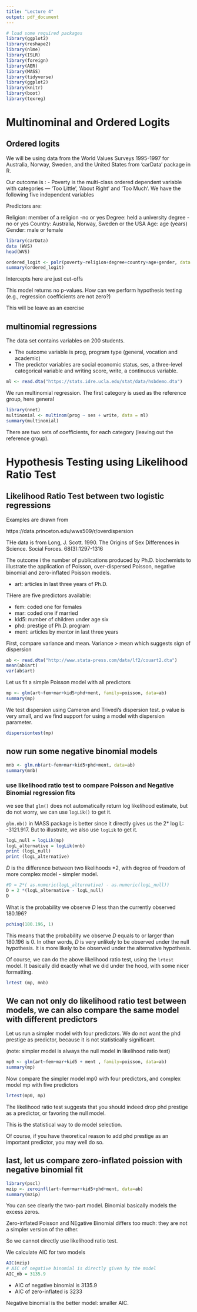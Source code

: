 ```yaml
---
title: "Lecture 4"
output: pdf_document
---
```

```r
# load some required packages
library(ggplot2)
library(reshape2)
library(nlme)
library(ISLR)
library(foreign)
library(AER)
library(MASS)
library(tidyverse)
library(ggplot2)
library(knitr)
library(boot)
library(texreg)

```


# Multinominal and Ordered Logits

## Ordered logits

We will be using data from the World Values Surveys 1995-1997 for Australia, Norway, Sweden, and the United States from ‘carData’ package in R.

Our outcome is :
- Poverty is the multi-class ordered dependent variable with categories — ‘Too Little’, ‘About Right’ and ‘Too Much’. We have the following five independent variables

Predictors are:

Religion: member of a religion -no or yes
Degree: held a university degree -no or yes
Country: Australia, Norway, Sweden or the USA
Age: age (years)
Gender: male or female


```r
library(carData)
data (WVS)
head(WVS)

```


```r
ordered_logit <- polr(poverty~religion+degree+country+age+gender, data = WVS, Hess = TRUE)
summary(ordered_logit)
```
Intercepts here are just cut-offs


This model returns no p-values. How can we perform hypothesis testing (e.g., regression coefficients are not zero?)

This will be leave as an exercise

## multinomial regressions


The data set contains variables on 200 students. 

- The outcome variable is prog, program type (general, vocation and academic)
- The predictor variables are social economic status, ses, a three-level categorical variable and writing score, write, a continuous variable. 
```r
ml <- read.dta("https://stats.idre.ucla.edu/stat/data/hsbdemo.dta")

```


We run multinomial regression. The first category is used as the reference group, here general


```r
library(nnet)
multinomial <- multinom(prog ~ ses + write, data = ml)
summary(multinomial)
```

There are two sets of coefficients, for each category (leaving out the reference group).


# Hypothesis Testing using Likelihood Ratio Test

## Likelihood Ratio Test between two logistic regressions

Examples are drawn from 

https://data.princeton.edu/wws509/r/overdispersion

THe data is from Long, J. Scott. 1990. The Origins of Sex Differences in Science. Social Forces. 68(3):1297-1316

The outcome i the number of publications produced by Ph.D. biochemists to illustrate the application of Poisson, over-dispersed Poisson, negative binomial and zero-inflated Poisson models.




- art: articles in last three years of Ph.D.

THere are five predictors available:



- fem:	coded one for females
- mar:	coded one if married
- kid5:	number of children under age six
- phd:	prestige of Ph.D. program
- ment:	articles by mentor in last three years


First, compare variance and mean. Variance > mean which suggests sign of dispersion
```r

ab <- read.dta("http://www.stata-press.com/data/lf2/couart2.dta")
mean(ab$art)
var(ab$art)
```

Let us fit a simple Poisson model with all predictors

```r
mp <- glm(art~fem+mar+kid5+phd+ment, family=poisson, data=ab)
summary(mp)
```

We test dispersion using Cameron and Trivedi's dispersion test.
p value is very small, and we find support for using a model with dispersion parameter.
```r
dispersiontest(mp)
```

## now run some negative binomial models

```r
mnb <- glm.nb(art~fem+mar+kid5+phd+ment, data=ab)
summary(mnb)
```

### use likelihood ratio test to compare Poisson and Negative Binomial regression fits
we see that `glm()` does not automatically return log likelihood estimate, but do not worry, we can use `logLik()` to get it. 

`glm.nb()` in MASS package is better since it directly gives us the 2* log L: -3121.917. But to illustrate, we also use `logLik` to get it.
```r
logL_null = logLik(mp)
logL_alternative = logLik(mnb)
print (logL_null)
print (logL_alternative)

```

$D$ is the difference between two likelihoods *2, with degree of freedom of more complex model - simpler model.

```r
#D = 2*( as.numeric(logL_alternative) - as.numeric(logL_null))
D = 2 *(logL_alternative - logL_null)
D

```

What is the probability we observe $D$ less than the currently observed 180.196?

```r
pchisq(180.196, 1)
```

This means that the probability we observe $D$ equals to or larger than 180.196 is 0. 
In other words, $D$ is very unlikely to be observed under the null hypothesis. It is more likely to be observed under the alternative hypothesis.

Of course, we can do the above likelihood ratio test, using the `lrtest` model.
It basically did exactly what we did under the hood, with some nicer formatting.
```r
lrtest (mp, mnb)
```

## We can not only do likelihood ratio test between models, we can also compare the same model with different predictors

Let us run a simpler model with four predictors. 
We do not want the phd prestige as predictor, because it is not statistically significant.

(note: simpler model is always the null model in likelihood ratio test)
```r
mp0 <- glm(art~fem+mar+kid5 + ment , family=poisson, data=ab)
summary(mp)
```

Now compare the simpler model mp0 with four predictors, and complex model mp with five predictors
```r
lrtest(mp0, mp)
```

The likelihood ratio test suggests that you should indeed drop phd prestige as a predictor, or favoring the null model.

This is the statistical way to do model selection.

Of course, if you have theoretical reason to add phd prestige as an important predictor, you may well do so.

## last, let us compare zero-inflated poission with negative binomial fit
```r
library(pscl)
mzip <- zeroinfl(art~fem+mar+kid5+phd+ment, data=ab)
summary(mzip)
```

You can see clearly the two-part model. Binomial basically models the excess zeros.

Zero-inflated Poisson and NEgative Binomial differs too much: they are not a simpler version of the other.

So we cannot directly use likelihood ratio test.

We calculate AIC for two models
```r
AIC(mzip)
# AIC of negative binomial is directly given by the model
AIC_nb = 3135.9
```

- AIC of negative binomial is 3135.9
- AIC of zero-inflated is 3233


Negative binomial is the better model: smaller AIC.
